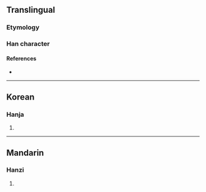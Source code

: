 {{character info/new}}
==Translingual==

===Etymology===
{{Han etym}}

===Han character===
{{Han char|rn=22|rad=匚|as=17|sn=19|four=|canj=STOX|ids=⿷匚舊}}

====References====
* {{Han ref|kx=0154.310|dkj=02665|dj=0347.050|hdz=10091.010|uh=5336|ud=21302}}

----

==Korean==

===Hanja===
{{ko-hanja|hangeul=구|rv=gu|mr=ku}}

# {{defn|lang=ko|sort=匚17}}

----

==Mandarin==

===Hanzi===
{{cmn-hanzi|pin=[[jiù]] ([[jiu4]])|wg=chiu<sup>4</sup>}}

# {{defn|lang=cmn|sort=匚17}}